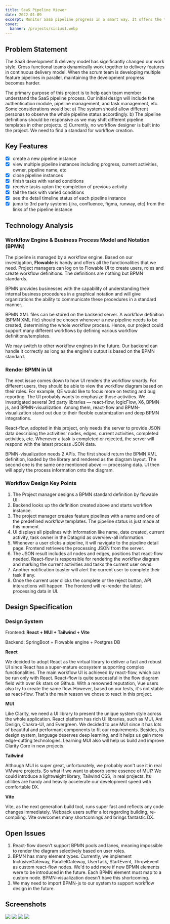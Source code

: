 ```yaml
---
title: SaaS Pipeline Viewer
date: 2022-01-09
excerpt: Monitor SaaS pipeline progress in a smart way. It offers the team members to understand their tasks.
cover:
  banner: /projects/sirius1.webp
---
```


## Problem Statement

The SaaS development & delivery model has significantly changed our work style. Cross functional teams dynamically work
together to delivery features in continuous delivery model. When the scrum team is developing multiple feature pipelines
in parallel, maintaining the development progress becomes harder.

The primary purpose of this project is to help each team member understand the SaaS pipeline process. Our initial design
will include the authentication module, pipeline management, and task management, etc. Some considerations would be: a)
The system should allow different personas to observe the whole pipeline status accordingly. b) The pipeline definitions
should be responsive as we may shift different pipeline templates in other projects. c) Currently, no workflow designer
is built into the project. We need to find a standard for workflow creation.

## Key Features

- [x] create a new pipeline instance
- [x] view multiple pipeline instances including progress, current activities, owner, pipeline name, etc
- [x] close pipeline instances
- [x] finish tasks with varied conditions
- [x] receive tasks upton the completion of previous activity
- [x] fail the task with varied conditions
- [x] see the detail timeline status of each pipeline instance
- [x] jump to 3rd party systems (jira, confluence, figma, runway, etc) from the links of the pipeline instance

## Technology Analysis

### Workflow Engine & Business Process Model and Notation (BPMN)

The pipeline is managed by a workflow engine. Based on our investigation, **Flowable** is handy and offers all the
functionalities that we need. Project managers can log on to Flowable UI to create users, roles and create workflow
definitions. The definitions are nothing but BPMN standards.

BPMN provides businesses with the capability of understanding their internal business procedures in a graphical notation
and will give organizations the ability to communicate these procedures in a standard manner.

BPMN XML files can be stored on the backend server. A workflow definition (BPMN XML file) should be chosen whenever a
new pipeline needs to be created, determining the whole workflow process. Hence, our project could support many
different workflows by defining various workflow definitions/templates.

We may switch to other workflow engines in the future. Our backend can handle it correctly as long as the engine's
output is based on the BPMN standard.

### Render BPMN in UI

The next issue comes down to how UI renders the workflow smartly. For different users, they should be able to view the
workflow diagram based on their roles. For example, QE would like to focus more on testing and bug reporting. The UI
probably wants to emphasize those activities. We investigated several 3rd party libraries — react-flow, logicFlow, X6,
BPMN-js, and BPMN-visualization. Among them, react-flow and BPMN-visualization stand out due to their flexible
customization and deep BPMN integrations.

React-flow, adopted in this project, only needs the server to provide JSON data describing the activities' nodes, edges,
current activities, completed activities, etc. Whenever a task is completed or rejected, the server will respond with
the latest process JSON data.

BPMN-visualization needs 2 APIs. The first should return the BPMN XML definition, loaded by the library and rendered as
the diagram layout. The second one is the same one mentioned above — processing data. UI then will apply the process
information onto the diagram.

### Workflow Design Key Points

1. The Project manager designs a BPMN standard definition by flowable UI.
2. Backend looks up the definition created above and starts workflow instance.
3. The project manager creates feature pipelines with a name and one of the predefined workflow templates. The pipeline
   status is just made at this moment.
4. UI displays all pipelines with information like name, date created, current activity, task owner in the Datagrid as
   overview-all information.
5. Whenever a user clicks a pipeline, it will navigate to the pipeline detail page. Frontend retrieves the processing
   JSON from the server.
6. The JSON result includes all nodes and edges, positions that react-flow needed. React-flow is responsible for
   rendering the workflow diagram and marking the current activities and tasks the current user owns.
7. Another notification toaster will alert the current user to complete their task if any.
8. Once the current user clicks the complete or the reject button, API interactions will happen. The frontend will
   re-render the latest processing data in UI.

## Design Specification

### Design System

Frontend: **React + MUI + Tailwind + Vite**

Backend: SpringBoot + Flowable engine + Postgres DB

**React**

We decided to adopt React as the virtual library to deliver a fast and robust UI since React has a super-mature
ecosystem supporting complex functionalities. The main workflow UI is achieved by react-flow, which can be run only with
React. React-flow is quite successful in the flow diagram field with over 8k stars on Github. With a renowned
reputation, Vue users also try to create the same flow. However, based on our tests, it's not stable as react-flow.
That's the main reason we chose to react in this project.

**MUI**

Like Clarity, we need a UI library to present the unique system style across the whole application. React platform has
rich UI libraries, such as MUI, Ant Design, Chakra-UI, and Evergreen. We decided to use MUI since it has lots of
beautiful and performant components to fit our requirements. Besides, its design system, language deserves deep
learning, and it helps us gain more edge-cutting technologies. Learning MUI also will help us build and improve Clarity
Core in new projects.

**Tailwind**

Although MUI is super great, unfortunately, we probably won't use it in real VMware projects. So what if we want to
absorb some essence of MUI? We could introduce a lightweight library, Tailwind CSS, in real projects. Its utilities are
handy and heavily accelerate our development speed with comfortable DX.

**Vite**

Vite, as the next generation build tool, runs super fast and reflects any code changes immediately. Webpack users suffer
a lot regarding building, re-compiling. Vite overcomes many shortcomings and brings fantastic DX.

## Open Issues

1. React-flow doesn't support BPMN pools and lanes, meaning impossible to render the diagram selectively based on user
   roles.
2. BPMN has many element types. Currently, we implement InclusiveGateway, ParallelGateway, UserTask, StartEvent,
   ThrowEvent as custom react-flow nodes. We'd to add more if new BPMN elements were to be introduced in the future.
   Each BPMN element must map to a custom node. BPMN-visualization doesn't have this shortcoming.
3. We may need to import BPMN-js to our system to support workflow design in the future.

## Screenshots

<div style={{display: 'flex', flexDirection: 'column', gap: '2rem', marginBottom: '2rem'}}>
  <Image src="/projects/sirius1.webp" width={2084} height={1156} />
  <Image src="/projects/sirius2.webp" width={2084} height={1156} />
  <Image src="/projects/sirius3.webp" width={2084} height={1156} />
  <Image src="/projects/sirius4.webp" width={2084} height={1156} />
</div>
